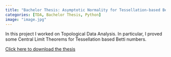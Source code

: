 ```yaml
---
title: "Bachelor Thesis: Asymptotic Normality for Tessellation-based Betti Numbers"
categories: [TDA, Bachelor Thesis, Python]
image: "image.jpg"
---
```


In this project I worked on Topological Data Analysis. In particular, I proved 
some Central Limit Theorems for Tessellation based Betti numbers. 

<!--more--> 

[Click here to download the thesis](BachelorEnglish.pdf)
